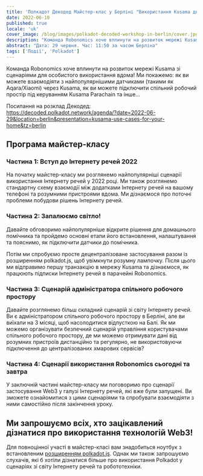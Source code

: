 ```yaml
---
title: 'Полкадот Декодед Майстер-клас у Берліні "Використання Kusama для вашого дому"'
date: 2022-06-10
published: true
locale: 'uk'
cover_image: /blog/images/polkadot-decoded-workshop-in-berlin/cover.jpg
description: "Команда Robonomics хоче вплинути на розвиток мережі Kusama зі сценаріями для особистого використання вдома! Ми покажемо: як ви можете взаємодіяти з найпопулярнішими датчиками (такими як Aqara/Xiaomi) через Kusama, як ви можете підключити спільний робочий простір під керуванням Kusama Parachain та інше…"
abstract: "Дата: 29 червня. Час: 11:50 за часом Берліна"
tags: ['Події', 'Polkadot']
---
```


Команда Robonomics хоче вплинути на розвиток мережі Kusama зі сценаріями для особистого використання вдома! Ми покажемо: як ви можете взаємодіяти з найпопулярнішими датчиками (такими як Aqara/Xiaomi) через Kusama, як ви можете підключити спільний робочий простір під керуванням Kusama Parachain та інше…

Посилання на розклад Декодед: https://decoded.polkadot.network/agenda/?date=2022-06-29&location=berlin&presentation=kusama-use-cases-for-your-home&tz=berlin

## Програма майстер-класу

### Частина 1: Вступ до Інтернету речей 2022

На початку майстер-класу ми розглянемо найпопулярніші сценарії використання Інтернету речей у 2022 році. Ми також розглянемо стандартну схему взаємодії між додатками Інтернету речей на вашому телефоні та розумними пристроями вдома. Ми дізнаємося про поточні проблеми побудови рішень Інтернету речей.

### Частина 2: Запалюємо світло!

Давайте обговоримо найпопулярніше відкрите рішення для домашнього помічника та пройдемо основні етапи його встановлення, налаштування та пояснимо, як підключити датчики до помічника.

Потім ми спробуємо просте децентралізоване застосування разом із розширенням polkadot.js, щоб увімкнути розумну лампочку. Після цього ми відправимо першу транзакцію в мережу Kusama та дізнаємося, як працюють підписки Інтернету речей в парачейні Robonomics.

### Частина 3: Сценарій адміністратора спільного робочого простору

Давайте розглянемо більш складний сценарій зі світу Інтернету речей. Ви є адміністратором спільного робочого простору в Берліні, але ви виїхали на 3 місяці, щоб насолодитися відпусткою на Балі. Як ми можемо організувати безпечний сценарій управління користувачами спільного робочого простору, де ми можемо отримувати дані від розумних пристроїв дистанційно та регулярно, не використовуючи підключення до централізованих хмарових сервісів?

### Частина 4: Сценарії використання Robonomics сьогодні та завтра

У заключній частині майстер-класу ми поговоримо про сценарії застосування Web3 у галузі Інтернету речей, які вже були запущені. Ви зможете ознайомитися з цими сценаріями та спробувати взаємодіяти з ними самостійно після закінчення уроку.

## Ми запрошуємо всіх, хто зацікавлений дізнатися про використання технологій Web3!

Для повноцінної участі в майстер-класі вам знадобиться ноутбук з встановленим [розширенням polkadot.js](https://polkadot.js.org/extension/). Однак ми також запрошуємо слухачів, які б хотіли дізнатися більше про використання Polkadot у сценаріях зі світу Інтернету речей та робототехніки.
